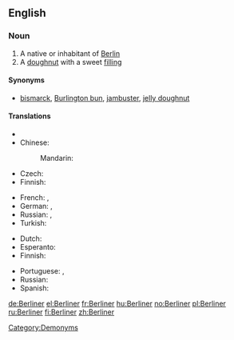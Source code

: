 ==English==

===Noun===
{{wikipedia}}
{{en-noun}}

# A native or inhabitant of [[Berlin]] {{Audio|De-Berliner.ogg|Audio}}
# A [[doughnut]] with a sweet [[filling]] {{Audio|De-Berliner.ogg|Audio}}

====Synonyms====
* {{sense|filled doughnut}} [[bismarck]], [[Burlington bun]], [[jambuster]], [[jelly doughnut]]

====Translations====
{{trans-top|native or inhabitant of Berlin}}
* {{trreq|Catalan}}
* Chinese:
*: Mandarin: {{t-|cmn|柏林人|tr=Bólínrén|sc=Hani}}
* Czech: {{t-|cs|Berlíňan|m}}
* Finnish: {{t+|fi|berliiniläinen}}
{{trans-mid}}
* French: {{t+|fr|berlinois|m}},  {{t+|fr|berlinoise|f}}
* German: {{t+|de|Berliner|m}},  {{t+|de|Berlinerin|f}}
* Russian: {{t|ru|берлинец|m|tr=berlínec}},  {{t|ru|берлинка|f|tr=berlínka}}
* Turkish: {{t-|tr|Berlinli}}
{{trans-bottom}}

{{trans-top|doughnut}}
* Dutch: {{t|nl|Berlinerbol}}
* Esperanto: {{t|eo|benjeto}}
* Finnish: {{t|fi|hillomunkki}}
{{trans-mid}}
* Portuguese: {{t|pt|sonho|m}}, {{t|pt|bola de berlim}}
* Russian: {{t|ru|берлинер|tr=berliner}}
* Spanish: {{t|es|berlinesa}}
{{trans-bottom}}

[[Category:Demonyms]]

[[de:Berliner]]
[[el:Berliner]]
[[fr:Berliner]]
[[hu:Berliner]]
[[no:Berliner]]
[[pl:Berliner]]
[[ru:Berliner]]
[[fi:Berliner]]
[[zh:Berliner]]